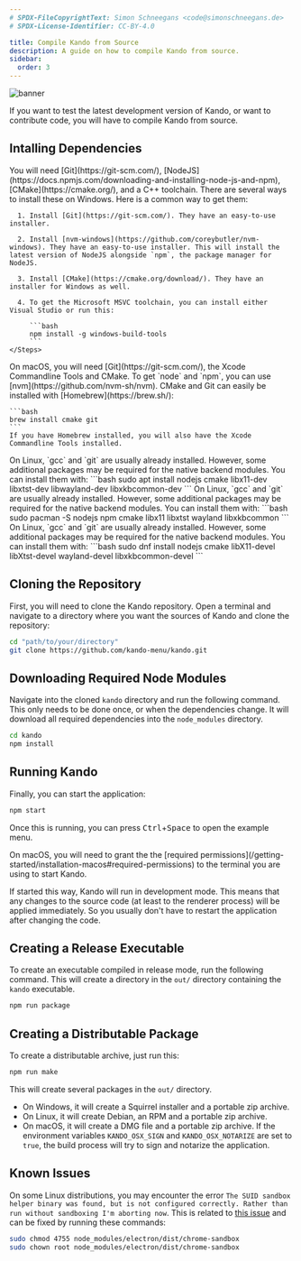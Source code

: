 ```yaml
---
# SPDX-FileCopyrightText: Simon Schneegans <code@simonschneegans.de>
# SPDX-License-Identifier: CC-BY-4.0

title: Compile Kando from Source
description: A guide on how to compile Kando from source.
sidebar:
  order: 3
---
```



![banner](../../../assets/banner00.png)

<Intro>
If you want to test the latest development version of Kando, or want to contribute code, you will have to compile Kando from source.
</Intro>



## <Icon name="solar:link-square-bold-duotone" class="inline-icon" /> Intalling Dependencies

<Tabs>
  <TabItem label="Windows" icon="seti:windows">
    You will need [Git](https://git-scm.com/), [NodeJS](https://docs.npmjs.com/downloading-and-installing-node-js-and-npm), [CMake](https://cmake.org/), and a C++ toolchain. There are several ways to install these on Windows. Here is a common way to get them:
    <Steps>

      1. Install [Git](https://git-scm.com/). They have an easy-to-use installer.

      2. Install [nvm-windows](https://github.com/coreybutler/nvm-windows). They have an easy-to-use installer. This will install the latest version of NodeJS alongside `npm`, the package manager for NodeJS. 

      3. Install [CMake](https://cmake.org/download/). They have an installer for Windows as well.

      4. To get the Microsoft MSVC toolchain, you can install either Visual Studio or run this:
        
         ```bash
         npm install -g windows-build-tools
         ```
    </Steps>

    

  </TabItem>
  <TabItem label="macOS" icon="apple">
    On macOS, you will need [Git](https://git-scm.com/), the Xcode Commandline Tools and CMake.
    To get `node` and `npm`, you can use [nvm](https://github.com/nvm-sh/nvm).
    CMake and Git can easily be installed with [Homebrew](https://brew.sh/):

    ```bash
    brew install cmake git
    ```
    If you have Homebrew installed, you will also have the Xcode Commandline Tools installed.

  </TabItem>
  <TabItem label="Debian" icon="linux">
    On Linux, `gcc` and `git` are usually already installed.
    However, some additional packages may be required for the native backend modules.
    You can install them with:
    ```bash
    sudo apt install nodejs cmake libx11-dev libxtst-dev libwayland-dev libxkbcommon-dev
    ```
  </TabItem>
  <TabItem label="Arch" icon="linux">
    On Linux, `gcc` and `git` are usually already installed.
    However, some additional packages may be required for the native backend modules.
    You can install them with:
    ```bash
    sudo pacman -S nodejs npm cmake libx11 libxtst wayland libxkbcommon
    ```
  </TabItem>
  <TabItem label="Fedora" icon="linux">
    On Linux, `gcc` and `git` are usually already installed.
    However, some additional packages may be required for the native backend modules.
    You can install them with:
    ```bash
    sudo dnf install nodejs cmake libX11-devel libXtst-devel wayland-devel libxkbcommon-devel
    ```
  </TabItem>
</Tabs>



## <Icon name="solar:download-bold-duotone" class="inline-icon" /> Cloning the Repository

First, you will need to clone the Kando repository.
Open a terminal and navigate to a directory where you want the sources of Kando and clone the repository:

```bash
cd "path/to/your/directory"
git clone https://github.com/kando-menu/kando.git
```

## <Icon name="solar:download-bold-duotone" class="inline-icon" /> Downloading Required Node Modules

Navigate into the cloned `kando` directory and run the following command.
This only needs to be done once, or when the dependencies change.
It will download all required dependencies into the `node_modules` directory.

```bash
cd kando
npm install
```

## <Icon name="solar:rocket-bold-duotone" class="inline-icon" /> Running Kando

Finally, you can start the application:

```bash
npm start
```

Once this is running, you can press <kbd>Ctrl</kbd>+<kbd>Space</kbd> to open the example menu.

<Aside type="tip">
On macOS, you will need to grant the the [required permissions](/getting-started/installation-macos#required-permissions) to the terminal you are using to start Kando.
</Aside>

If started this way, Kando will run in development mode.
This means that any changes to the source code (at least to the renderer process) will be applied immediately.
So you usually don't have to restart the application after changing the code.


## <Icon name="solar:settings-bold-duotone" class="inline-icon" /> Creating a Release Executable

To create an executable compiled in release mode, run the following command.
This will create a directory in the `out/` directory containing the `kando` executable.

```bash
npm run package
```


## <Icon name="solar:box-bold-duotone" class="inline-icon" /> Creating a Distributable Package

To create a distributable archive, just run this:

```bash
npm run make
```

This will create several packages in the `out/` directory.
* On Windows, it will create a Squirrel installer and a portable zip archive.
* On Linux, it will create Debian, an RPM and a portable zip archive.
* On macOS, it will create a DMG file and a portable zip archive. If the environment variables `KANDO_OSX_SIGN` and `KANDO_OSX_NOTARIZE` are set to `true`, the build process will try to sign and notarize the application.


## Known Issues

On some Linux distributions, you may encounter the error `The SUID sandbox helper binary was found, but is not configured correctly. Rather than run without sandboxing I'm aborting now`. This is related to [this issue](https://github.com/electron/electron/issues/17972) and can be fixed by running these commands:

```bash
sudo chmod 4755 node_modules/electron/dist/chrome-sandbox
sudo chown root node_modules/electron/dist/chrome-sandbox
```
